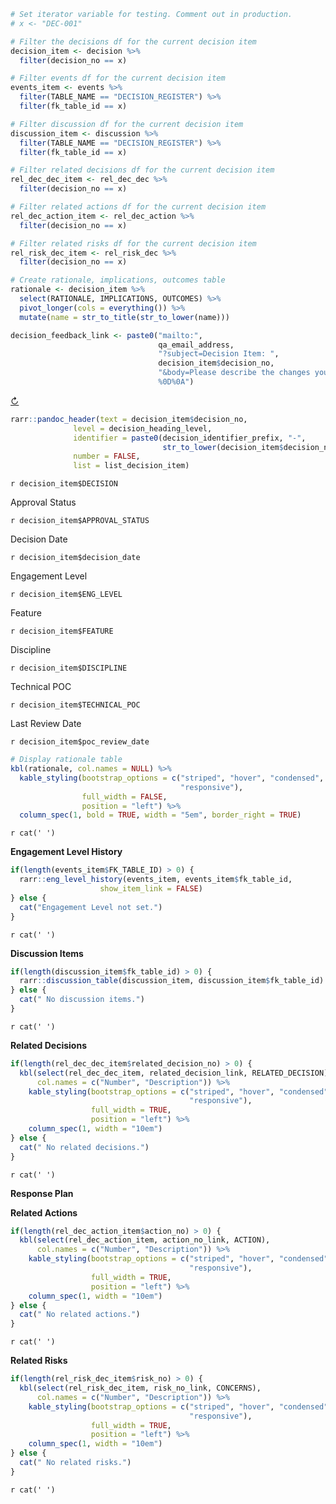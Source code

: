 <!-- Wrangle report data -->
```r
# Set iterator variable for testing. Comment out in production. 
# x <- "DEC-001"

# Filter the decisions df for the current decision item
decision_item <- decision %>%
  filter(decision_no == x)

# Filter events df for the current decision item
events_item <- events %>%
  filter(TABLE_NAME == "DECISION_REGISTER") %>%
  filter(fk_table_id == x)

# Filter discussion df for the current decision item
discussion_item <- discussion %>%
  filter(TABLE_NAME == "DECISION_REGISTER") %>%
  filter(fk_table_id == x)

# Filter related decisions df for the current decision item
rel_dec_dec_item <- rel_dec_dec %>%
  filter(decision_no == x)

# Filter related actions df for the current decision item
rel_dec_action_item <- rel_dec_action %>%
  filter(decision_no == x)

# Filter related risks df for the current decision item
rel_risk_dec_item <- rel_risk_dec %>%
  filter(decision_no == x)
```

```r
# Create rationale, implications, outcomes table
rationale <- decision_item %>%
  select(RATIONALE, IMPLICATIONS, OUTCOMES) %>%
  pivot_longer(cols = everything()) %>%
  mutate(name = str_to_title(str_to_lower(name)))
```

```r
decision_feedback_link <- paste0("mailto:", 
                                 qa_email_address, 
                                 "?subject=Decision Item: ", 
                                 decision_item$decision_no,
                                 "&body=Please describe the changes you would recommend for this decision item: %0D%0A
                                 %0D%0A")
```

<!-- Decision Item -->
:::::::::::::: {.item-box}

::: {.right}
[&circlearrowright;](`r decision_feedback_link`)
:::

::: {.header}
```r
rarr::pandoc_header(text = decision_item$decision_no, 
              level = decision_heading_level,
              identifier = paste0(decision_identifier_prefix, "-",
                                  str_to_lower(decision_item$decision_no)),
              number = FALSE,
              list = list_decision_item)
```
:::

`r decision_item$DECISION`

:::::::: {.section-box}
<!-- Risk Attributes line 1 -->
::::: {.grid-5w-2h}
::: {.var-name}
Approval Status
:::
::: {.var-value}
`r decision_item$APPROVAL_STATUS`
:::
::: {.var-name}
Decision Date
:::
::: {.var-value}
`r decision_item$decision_date`
:::
::: {.var-name}
Engagement Level
:::
::: {.var-value}
`r decision_item$ENG_LEVEL`
:::
::: {.var-name}
Feature
:::
::: {.var-value}
`r decision_item$FEATURE`
:::
::: {.var-name}
Discipline
:::
::: {.var-value}
`r decision_item$DISCIPLINE`
:::
:::::

<!-- Risk Attributes line 2 -->
::::: {.grid-5w-2h}
::: {.var-name}
Technical POC
:::
::: {.var-value}
`r decision_item$TECHNICAL_POC`
:::
::: {.var-name}
Last Review Date
:::
::: {.var-value}
`r decision_item$poc_review_date`
:::
:::::

```r
# Display rationale table
kbl(rationale, col.names = NULL) %>%
  kable_styling(bootstrap_options = c("striped", "hover", "condensed", 
                                      "responsive"),
                full_width = FALSE, 
                position = "left") %>%
  column_spec(1, bold = TRUE, width = "5em", border_right = TRUE)
```
::::::::

:::::: {.white-box}
`r cat(' ')`
::::::

:::::::: {.section-box}
**Engagement Level History**
```r
if(length(events_item$FK_TABLE_ID) > 0) {
  rarr::eng_level_history(events_item, events_item$fk_table_id,
                    show_item_link = FALSE)
} else {
  cat("Engagement Level not set.")
}
```

<!-- End Risk Engagement Level History -->
::::::::  

:::::: {.white-box}
`r cat(' ')`
::::::

:::::::: {.section-box}  
**Discussion Items**
```r
if(length(discussion_item$fk_table_id) > 0) {
  rarr::discussion_table(discussion_item, discussion_item$fk_table_id)
} else {
  cat(" No discussion items.")
}
```

<!-- End Risk Discussion Items -->
:::::::: 

:::::: {.white-box}
`r cat(' ')`
::::::

::::::::: {.section-box}
**Related Decisions**
```r
if(length(rel_dec_dec_item$related_decision_no) > 0) {
  kbl(select(rel_dec_dec_item, related_decision_link, RELATED_DECISION),
      col.names = c("Number", "Description")) %>%
    kable_styling(bootstrap_options = c("striped", "hover", "condensed", 
                                        "responsive"),
                  full_width = TRUE, 
                  position = "left") %>%
    column_spec(1, width = "10em")
} else {
  cat(" No related decisions.")
}
```

:::::::::  

:::::: {.white-box}
`r cat(' ')`
::::::

:::::::::::: {.section-box}
**Response Plan**

::::::::: {.section-box}
**Related Actions**
```r
if(length(rel_dec_action_item$action_no) > 0) {
  kbl(select(rel_dec_action_item, action_no_link, ACTION),
      col.names = c("Number", "Description")) %>%
    kable_styling(bootstrap_options = c("striped", "hover", "condensed", 
                                        "responsive"),
                  full_width = TRUE, 
                  position = "left") %>%
    column_spec(1, width = "10em")
} else {
  cat(" No related actions.")
}
```

:::::::::

:::::: {.white-box}
`r cat(' ')`
::::::

::::::::: {.section-box}
**Related Risks**
```r
if(length(rel_risk_dec_item$risk_no) > 0) {
  kbl(select(rel_risk_dec_item, risk_no_link, CONCERNS),
      col.names = c("Number", "Description")) %>%
    kable_styling(bootstrap_options = c("striped", "hover", "condensed", 
                                        "responsive"),
                  full_width = TRUE, 
                  position = "left") %>%
    column_spec(1, width = "10em")
} else {
  cat(" No related risks.")
}
```

:::::::::

<!-- End Response Plan -->
::::::::::::  


<!-- End Decision Item -->
:::::::::::::: 

:::::: {.white-box}
`r cat(' ')`
::::::
